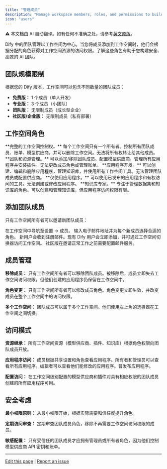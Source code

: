 ```yaml
---
title: "管理成员"
description: "Manage workspace members, roles, and permissions to build effective AI teams"
icon: "users"
---
```


<Note> ⚠️ 本文档由 AI 自动翻译。如有任何不准确之处，请参考[英文原版](/en/documentation/pages/workspace/team-members-management)。</Note>


Dify 中的团队管理以工作空间为中心。当您将成员添加到工作空间时，他们会根据分配的角色获得对工作空间资源的访问权限。了解这些角色有助于您构建安全、高效的 AI 团队。

## 团队规模限制

根据您的 Dify 版本，工作空间可以包含不同数量的团队成员：

- **免费版：** 1 个成员（单人开发）
- **专业版：** 3 个成员（小团队）
- **团队版：** 无限制成员（成长型企业）
- **社区版/企业版：** 无限制成员（私有部署）

## 工作空间角色

<AccordionGroup>
  <Accordion title="所有者">
    **完整的工作空间控制权。** 每个工作空间只有一个所有者。控制所有团队成员、账单、模型供应商，并可以删除工作空间。无法将所有权转让给其他成员。
  </Accordion>
  
  <Accordion title="管理员">
    **团队和资源管理。** 可以添加/移除团队成员、配置模型供应商、管理所有应用程序并安装插件。无法更改成员角色或管理账单。
  </Accordion>
  
  <Accordion title="编辑者">
    **应用程序开发。** 可以创建、编辑和删除应用程序，管理知识库，并使用所有工作空间工具。无法管理团队成员或配置供应商。
  </Accordion>
  
  <Accordion title="普通成员">
    **仅使用应用程序。** 可以使用已发布的应用程序和有权访问的工具。无法创建或修改应用程序。
  </Accordion>
  
  <Accordion title="数据集操作员">
    **知识库专家。** 专注于管理数据集和知识库的角色。可以创建和管理知识库，但应用程序访问权限有限。
  </Accordion>
</AccordionGroup>

## 添加团队成员

只有工作空间所有者可以邀请新团队成员：

<Steps>
  <Step title="访问成员管理">
    在工作空间中导航至设置 → 成员。
  </Step>
  
  <Step title="发送邀请">
    输入电子邮件地址并为每个新成员选择合适的角色。
  </Step>
  
  <Step title="处理邀请">
    新用户会收到注册邮件。现有 Dify 用户会立即添加，并可通过工作空间切换器访问工作空间。
  </Step>
</Steps>

<Info>
社区版在邀请正常工作之前需要配置邮件服务。
</Info>

## 成员管理

**移除成员：** 只有工作空间所有者可以移除团队成员。被移除后，成员立即失去工作空间访问权限，但他们创建的应用程序仍保留在工作空间中。

**角色变更：** 只有工作空间所有者可以修改成员角色。角色变更立即生效，并改变成员在整个工作空间中的访问权限。

**多个工作空间：** 团队成员可以属于多个工作空间。他们使用左上角的选择器在工作空间之间切换。

## 访问模式

**资源继承：** 所有工作空间资源（模型供应商、插件、知识库）根据角色权限向团队成员开放。

**应用程序访问：** 成员根据共享设置和角色查看应用程序。所有者和管理员可以查看所有应用程序。编辑者可以查看他们能修改的应用程序。普发布应用程序。

**配置访问：** 在工作空间级别配置的模型供应商和插件对具有相应权限的团队成员创建的所有应用程序可用。

## 安全考虑

**最小权限原则：** 从最小权限开始，根据实际需要和信任度提升角色。

**定期访问审查：** 定期审查团队成员角色，移除不再需要工作空间访问权限的成员。

**敏感配置：** 只有受信任的团队成员才应拥有管理员或所有者角色，因为他们控制模型供应商 API 密钥和账单。

---

[Edit this page](https://github.com/langgenius/dify-docs/edit/main/en/guides/management/team-members-management.mdx) | [Report an issue](https://github.com/langgenius/dify-docs/issues/new?template=docs.yml)